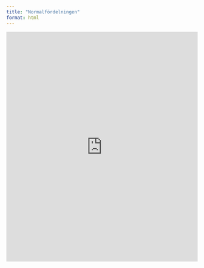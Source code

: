 ```yaml
---
title: "Normalfördelningen"
format: html
---
```


<iframe width="100%" height="605" frameborder="0"
  src="https://observablehq.com/embed/@mattiasvillani/normalfordelningen@663?cells=viewof+params%2Cdist_quantile%2Cmoments%2Csidebysideplot"></iframe>